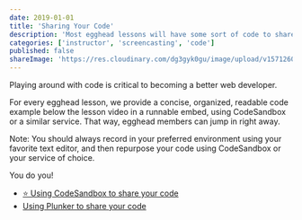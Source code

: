 ```yaml
---
date: 2019-01-01
title: 'Sharing Your Code'
description: 'Most egghead lessons will have some sort of code to share with the learner watching and working along.'
categories: ['instructor', 'screencasting', 'code']
published: false
shareImage: 'https://res.cloudinary.com/dg3gyk0gu/image/upload/v1571260698/og-image-assets/share_image_screencasting.png'
---
```


Playing around with code is critical to becoming a better web developer.

For every egghead lesson, we provide a concise, organized, readable code example below the lesson video in a runnable embed, using CodeSandbox or a similar service. That way, egghead members can jump in right away.

Note: You should always record in your preferred environment using your favorite text editor, and then repurpose your code using CodeSandbox or your service of choice. 

You do you!

* [⭐️ Using CodeSandbox to share your code](/instructor/screencasting/sharing-code/codesandbox)
* [Using Plunker to share your code](/instructor/screencasting/sharing-code/plunker)


